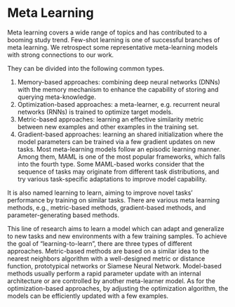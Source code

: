# Meta Learning

Meta learning covers a wide range of topics and has contributed to a booming study trend. Few-shot learning is one of successful branches of meta learning. We retrospect some representative meta-learning models with strong connections to our work.

They can be divided into the following common types.

1. Memory-based approaches: combining deep neural networks (DNNs) with the memory mechanism to enhance the capability of storing and querying meta-knowledge.
2. Optimization-based approaches: a meta-learner, e.g. recurrent neural networks (RNNs) is trained to optimize target models.
3. Metric-based approaches: learning an effective similarity metric between new examples and other examples in the training set.
4. Gradient-based approaches: learning an shared initialization where the model parameters can be trained via a few gradient updates on new tasks. Most meta-learning models follow an episodic learning manner. Among them, MAML is one of the most popular frameworks, which falls into the fourth type. Some MAML-based works consider that the sequence of tasks may originate from different task distributions, and try various task-specific adaptations to improve model capability.

It is also named learning to learn, aiming to improve novel tasks’ performance by training on similar tasks. There are various meta learning methods, e.g., metric-based methods, gradient-based methods, and parameter-generating based methods.

This line of research aims to learn a model which can adapt and generalize to new tasks and new environments with a few training samples. To achieve the goal of “learning-to-learn”, there are three types of different approaches. Metric-based methods are based on a similar idea to the nearest neighbors algorithm with a well-designed metric or distance function, prototypical networks or Siamese Neural Network. Model-based methods usually perform a rapid parameter update with an internal architecture or are controlled by another meta-learner model. As for the optimization-based approaches, by adjusting the optimization algorithm, the models can be efficiently updated with a few examples.